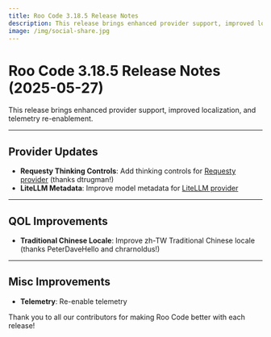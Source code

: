 ```yaml
---
title: Roo Code 3.18.5 Release Notes
description: This release brings enhanced provider support, improved localization, and telemetry re-enablement.
image: /img/social-share.jpg
---
```


# Roo Code 3.18.5 Release Notes (2025-05-27)

This release brings enhanced provider support, improved localization, and telemetry re-enablement.

---

## Provider Updates

*   **Requesty Thinking Controls**: Add thinking controls for [Requesty provider](/providers/requesty) (thanks dtrugman!)
*   **LiteLLM Metadata**: Improve model metadata for [LiteLLM provider](/providers/litellm)

---

## QOL Improvements

*   **Traditional Chinese Locale**: Improve zh-TW Traditional Chinese locale (thanks PeterDaveHello and chrarnoldus!)

---

## Misc Improvements

*   **Telemetry**: Re-enable telemetry

Thank you to all our contributors for making Roo Code better with each release!
